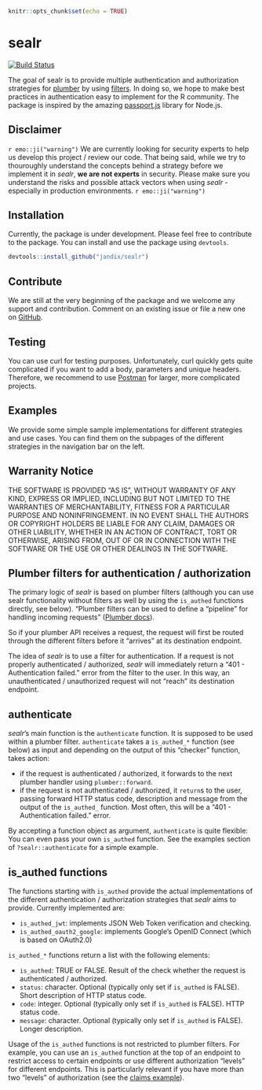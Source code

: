 
```r
knitr::opts_chunk$set(echo = TRUE)
```

# sealr 

[![Build Status](https://travis-ci.org/jandix/sealr.svg?branch=master)](https://travis-ci.org/jandix/sealr)

The goal of sealr is to provide multiple authentication and authorization strategies for [plumber](https://www.rplumber.io/) by using [filters](https://www.rplumber.io/docs/routing-and-input.html#filters). In doing so, we hope to make best practices in authentication easy to implement for the R community.
The package is inspired by the amazing [passport.js](http://www.passportjs.org/) library for Node.js.

## Disclaimer
`r emo::ji("warning")` We are currently looking for security experts to help us develop this project / review our code. That being said, while we try to thouroughly understand the concepts behind a strategy before we implement it in *sealr*, **we are not experts** in security. Please make sure you understand the risks and possible attack vectors when using *sealr* - especially in  production environments. `r emo::ji("warning")`

## Installation

Currently, the package is under development. Please feel free to contribute to the package. You can install and use the package using `devtools`. 

```r
devtools::install_github("jandix/sealr")
```

## Contribute

We are still at the very beginning of the package and we welcome any support and contribution. Comment on an existing issue
or file a new one on [GitHub](https://github.com/jandix/sealr/issues). 

## Testing
You can use curl for testing purposes. Unfortunately, curl quickly gets quite complicated if you want to add a body, parameters and unique headers. Therefore, we recommend to use [Postman](https://www.getpostman.com/) for larger, more complicated projects. 

## Examples
We provide some simple sample implementations for different strategies and use cases. 
You can find them on the subpages of the different strategies in the navigation bar on the left. 

## Warranity Notice

THE SOFTWARE IS PROVIDED "AS IS", WITHOUT WARRANTY OF ANY KIND, EXPRESS OR IMPLIED, INCLUDING BUT NOT LIMITED TO THE WARRANTIES OF MERCHANTABILITY, FITNESS FOR A PARTICULAR PURPOSE AND NONINFRINGEMENT. IN NO EVENT SHALL THE AUTHORS OR COPYRIGHT HOLDERS BE LIABLE FOR ANY CLAIM, DAMAGES OR OTHER LIABILITY, WHETHER IN AN ACTION OF CONTRACT, TORT OR OTHERWISE, ARISING FROM, OUT OF OR IN CONNECTION WITH THE SOFTWARE OR THE USE OR OTHER DEALINGS IN THE SOFTWARE.


## Plumber filters for authentication / authorization
The primary logic of *sealr* is based on plumber filters (although you can use sealr functionality 
without filters as well by using the `is_authed` functions directly, see below). 
"Plumber filters can be used to define a “pipeline” for handling incoming requests" ([Plumber docs](https://www.rplumber.io/docs/routing-and-input.html#filters)). 

So if your plumber API receives a request, the request will first be routed through the different filters before 
it "arrives" at its destination endpoint. 

The idea of *sealr* is to use a filter for authentication. If a request is not properly authenticated / authorized, *sealr* will immediately return a "401 - Authentication failed." error from the filter to the user. In this way, 
an unauthenticated / unauthorized request will not "reach" its destination endpoint. 


## authenticate
*sealr*'s main function is the `authenticate` function. It is supposed to be used within a plumber filter. `authenticate` takes a
`is_authed_*` function (see below) as input and depending on the output of this "checker" function, 
takes action:

- if the request is authenticated / authorized, it forwards to the next plumber handler using `plumber::forward`. 
- if the request is not authenticated / authorized, it `return`s to the user, passing forward HTTP status code, description and message from the output of the `is_authed_` function. Most often, this will be a "401 - Authentication failed." error.

By accepting a function object as argument, `authenticate` is quite flexible: You can even pass your own `is_authed` function. See the examples section of `?sealr::authenticate` for a simple example. 

## is_authed functions
The functions starting with `is_authed` provide the actual implementations of the 
different authentication / authorization strategies that *sealr* aims to provide.
Currently implemented are:

- `is_authed_jwt`: implements JSON Web Token verification and checking. 
- `is_authed_oauth2_google`: implements Google's OpenID Connect (which is based on OAuth2.0)

`is_authed_*` functions return a list with the following elements:

- `is_authed`: TRUE or FALSE. Result of the check whether the request is authenticated / authorized. 
- `status`: character. Optional (typically only set if `is_authed` is FALSE). Short description of HTTP status code.
- `code`: integer. Optional (typically only set if `is_authed` is FALSE). HTTP status code.
- `message`: character. Optional (typically only set if `is_authed` is FALSE). Longer description.

Usage of the `is_authed` functions is not restricted to plumber filters. For example, 
you can use an `is_authed` function at the top of an endpoint to restrict access to certain endpoints or use
different authorization "levels" for different endpoints. This is particularly relevant if you have more than two "levels" of authorization (see the [claims example](https://jandix.github.io/sealr/docs/jwt/jwt_claims_example/)). 

